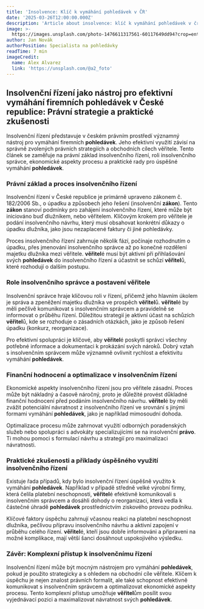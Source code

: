 ```yaml
---
title: 'Insolvence: Klíč k vymáhání pohledávek v ČR'
date: '2025-03-26T12:00:00.000Z'
description: 'Article about insolvence: klíč k vymáhání pohledávek v čr'
image: >-
  https://images.unsplash.com/photo-1476611317561-60117649dd94?crop=entropy&cs=tinysrgb&fit=max&fm=jpg&ixid=M3w3MjA5MjJ8MHwxfHJhbmRvbXx8fHx8fHx8fDE3NDMwMjQyNTR8&ixlib=rb-4.0.3&q=80&w=1080
author: Jan Novák
authorPosition: Specialista na pohledávky
readTime: 7 min
imageCredit:
  name: Alex Alvarez
  link: 'https://unsplash.com/@a2_foto'
---
```

## Insolvenční řízení jako nástroj pro efektivní vymáhání firemních **pohledávek** v České republice: Právní strategie a praktické zkušenosti

Insolvenční řízení představuje v českém právním prostředí významný nástroj pro vymáhání firemních **pohledávek**. Jeho efektivní využití závisí na správně zvolených právních strategiích a obchodních cílech věřitele. Tento článek se zaměřuje na právní základ insolvenčního řízení, roli insolvenčního správce, ekonomické aspekty procesu a praktické rady pro úspěšné vymáhání **pohledávek**.

### Právní základ a proces insolvenčního řízení

Insolvenční řízení v České republice je primárně upraveno zákonem č. 182/2006 Sb., o úpadku a způsobech jeho řešení (insolvenční **zákon**). Tento **zákon** stanoví podmínky pro zahájení insolvenčního řízení, které může být iniciováno buď dlužníkem, nebo věřitelem. Klíčovým krokem pro věřitele je podání insolvenčního návrhu, který musí obsahovat konkrétní důkazy o úpadku dlužníka, jako jsou nezaplacené faktury či jiné pohledávky.

Proces insolvenčního řízení zahrnuje několik fází, počínaje rozhodnutím o úpadku, přes jmenování insolvenčního správce až po konečné rozdělení majetku dlužníka mezi věřitele. **věřitel**é musí být aktivní při přihlašování svých **pohledávek** do insolvenčního řízení a účastnit se schůzí **věřitel**ů, které rozhodují o dalším postupu.

### Role insolvenčního správce a postavení věřitele

Insolvenční správce hraje klíčovou roli v řízení, přičemž jeho hlavním úkolem je správa a zpeněžení majetku dlužníka ve prospěch **věřitel**ů. **věřitel**é by měli pečlivě komunikovat s insolvenčním správcem a pravidelně se informovat o průběhu řízení. Důležitou strategií je aktivní účast na schůzích **věřitel**ů, kde se rozhoduje o zásadních otázkách, jako je způsob řešení úpadku (konkurz, reorganizace).

Pro efektivní spolupráci je klíčové, aby **věřitel**é poskytli správci všechny potřebné informace a dokumentaci k prokázání svých nároků. Dobrý vztah s insolvenčním správcem může významně ovlivnit rychlost a efektivitu vymáhání **pohledávek**.

### Finanční hodnocení a optimalizace v insolvenčním řízení

Ekonomické aspekty insolvenčního řízení jsou pro věřitele zásadní. Proces může být nákladný a časově náročný, proto je důležité provést důkladné finanční hodnocení před podáním insolvenčního návrhu. **věřitel**é by měli zvážit potenciální návratnost z insolvenčního řízení ve srovnání s jinými formami vymáhání **pohledávek**, jako je například mimosoudní dohoda.

Optimalizace procesu může zahrnovat využití odborných poradenských služeb nebo spolupráci s advokáty specializujícími se na insolvenční **právo**. Ti mohou pomoci s formulací návrhu a strategií pro maximalizaci návratnosti.

### Praktické zkušenosti a příklady úspěšného využití insolvenčního řízení

Existuje řada případů, kdy bylo insolvenční řízení úspěšně využito k vymáhání **pohledávek**. Například v případě středně velké výrobní firmy, která čelila platební neschopnosti, **věřitel**é efektivně komunikovali s insolvenčním správcem a dosáhli dohody o reorganizaci, která vedla k částečné úhradě **pohledávek** prostřednictvím ziskového provozu podniku.

Klíčové faktory úspěchu zahrnují včasnou reakci na platební neschopnost dlužníka, pečlivou přípravu insolvenčního návrhu a aktivní zapojení v průběhu celého řízení. **věřitel**é, kteří jsou dobře informováni a připraveni na možné komplikace, mají větší šanci dosáhnout uspokojivého výsledku.

### Závěr: Komplexní přístup k insolvenčnímu řízení

Insolvenční řízení může být mocným nástrojem pro vymáhání **pohledávek**, pokud je použito strategicky a s ohledem na obchodní cíle věřitele. Klíčem k úspěchu je nejen znalost právních formalit, ale také schopnost efektivně komunikovat s insolvenčním správcem a optimalizovat ekonomické aspekty procesu. Tento komplexní přístup umožňuje **věřitel**ům posílit svou vyjednávací pozici a maximalizovat návratnost svých **pohledávek**.
